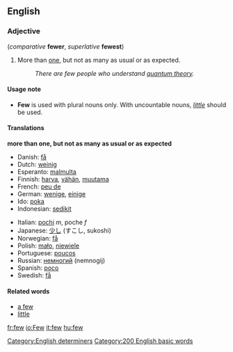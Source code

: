 ==English==

{{rank|face|tell|because|177|few|whom|love|far}}

===Adjective===
(''comparative'' '''fewer''', ''superlative'' '''fewest''')

#More than [[one]], but not as many as usual or as expected.
#:''There are few people who understand [[quantum theory]].''

====Usage note====
*'''Few''' is used with plural nouns only.  With uncountable nouns, ''[[little]]'' should be used.

====Translations====
'''more than one, but not as many as usual or as expected'''
{{top}}
*Danish: [[få]]
*Dutch: [[weinig]]
*Esperanto: [[malmulta]]
*Finnish: [[harva]], [[vähän]], [[muutama]]
*French: [[peu de]]
*German: [[wenige]], [[einige]]
*Ido: [[poka]]
*Indonesian: [[sedikit]]
{{mid}}
*Italian: [[pochi]] ''m'', poche ''f''
*Japanese: [[少し]] (すこし, sukoshi)
*Norwegian: [[få]]
*Polish: [[mało]], [[niewiele]]
*Portuguese: [[poucos]]
*Russian: [[немногий]] (nemnogij)
*Spanish: [[poco]]
*Swedish: [[få]]
{{bottom}}

====Related words====
* [[a few]]
* [[little]]

[[Category:English determiners]]

[[Category:200 English basic words]]

[[fr:few]]
[[io:Few]]
[[it:few]]
[[hu:few]]